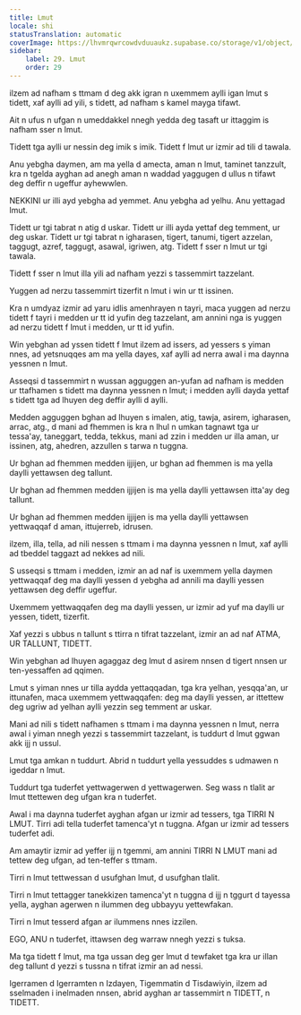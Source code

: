 ```yaml
---
title: Lmut
locale: shi
statusTranslation: automatic
coverImage: https://lhvmrqwrcowdvduuaukz.supabase.co/storage/v1/object/public/strapi-uploads/small_cover-educacion-fundamental.webp-2d51a7828a2b1309555be27f7e2a61a0.webp
sidebar:
    label: 29. Lmut
    order: 29
---
```

ilzem ad nafham s ttmam d deg akk igran n uxemmem aylli igan lmut s tidett, xaf aylli ad yili, s tidett, ad nafham s kamel mayga tifawt.

Ait n ufus n ufgan n umeddakkel nnegh yedda deg tasaft ur ittaggim is nafham sser n lmut.

Tidett tga aylli ur nessin deg imik s imik. Tidett f lmut ur izmir ad tili d tawala.

Anu yebgha daymen, am ma yella d amecta, aman n lmut, taminet tanzzult, kra n tgelda ayghan ad anegh aman n waddad yaggugen d ullus n tifawt deg deffir n ugeffur ayhewwlen.

NEKKINI ur illi ayd yebgha ad yemmet. Anu yebgha ad yelhu. Anu yettagad lmut.

Tidett ur tgi tabrat n atig d uskar. Tidett ur illi ayda yettaf deg temment, ur deg uskar. Tidett ur tgi tabrat n igharasen, tigert, tanumi, tigert azzelan, taggugt, azref, taggugt, asawal, igriwen, atg. Tidett f sser n lmut ur tgi tawala.

Tidett f sser n lmut illa yili ad nafham yezzi s tassemmirt tazzelant.

Yuggen ad nerzu tassemmirt tizerfit n lmut i win ur tt issinen.

Kra n umdyaz izmir ad yaru idlis amenhrayen n tayri, maca yuggen ad nerzu tidett f tayri i medden ur tt id yufin deg tazzelant, am annini nga is yuggen ad nerzu tidett f lmut i medden, ur tt id yufin.

Win yebghan ad yssen tidett f lmut ilzem ad issers, ad yessers s yiman nnes, ad yetsnuqqes am ma yella dayes, xaf aylli ad nerra awal i ma daynna yessnen n lmut.

Asseqsi d tassemmirt n wussan agguggen an-yufan ad nafham is medden ur ttafhamen s tidett ma daynna yessnen n lmut; i medden aylli dayda yettaf s tidett tga ad lhuyen deg deffir aylli d aylli.

Medden agguggen bghan ad lhuyen s imalen, atig, tawja, asirem, igharasen, arrac, atg., d mani ad fhemmen is kra n lhul n umkan tagnawt tga ur tessa'ay, taneggart, tedda, tekkus, mani ad zzin i medden ur illa aman, ur issinen, atg, ahedren, azzullen s tarwa n tuggna.

Ur bghan ad fhemmen medden ijjijen, ur bghan ad fhemmen is ma yella daylli yettawsen deg tallunt.

Ur bghan ad fhemmen medden ijjijen is ma yella daylli yettawsen itta'ay deg tallunt.

Ur bghan ad fhemmen medden ijjijen is ma yella daylli yettawsen yettwaqqaf d aman, ittujerreb, idrusen.

ilzem, illa, tella, ad nili nessen s ttmam i ma daynna yessnen n lmut, xaf aylli ad tbeddel taggazt ad nekkes ad nili.

S usseqsi s ttmam i medden, izmir an ad naf is uxemmem yella daymen yettwaqqaf deg ma daylli yessen d yebgha ad annili ma daylli yessen yettawsen deg deffir ugeffur.

Uxemmem yettwaqqafen deg ma daylli yessen, ur izmir ad yuf ma daylli ur yessen, tidett, tizerfit.

Xaf yezzi s ubbus n tallunt s ttirra n tifrat tazzelant, izmir an ad naf ATMA, UR TALLUNT, TIDETT.

Win yebghan ad lhuyen agaggaz deg lmut d asirem nnsen d tigert nnsen ur ten-yessaffen ad qqimen.

Lmut s yiman nnes ur tilla aydda yettaqqadan, tga kra yelhan, yesqqa'an, ur ittunafen, maca uxemmem yettwaqqafen: deg ma daylli yessen, ar ittettew deg ugriw ad yelhan aylli yezzin seg temment ar uskar.

Mani ad nili s tidett nafhamen s ttmam i ma daynna yessnen n lmut, nerra awal i yiman nnegh yezzi s tassemmirt tazzelant, is tuddurt d lmut ggwan akk ijj n ussul.

Lmut tga amkan n tuddurt. Abrid n tuddurt yella yessuddes s udmawen n igeddar n lmut.

Tuddurt tga tuderfet yettwagerwen d yettwagerwen. Seg wass n tlalit ar lmut ttettewen deg ufgan kra n tuderfet.

Awal i ma daynna tuderfet ayghan afgan ur izmir ad tessers, tga TIRRI N LMUT. Tirri adi tella tuderfet tamenca'yt n tuggna. Afgan ur izmir ad tessers tuderfet adi.

Am amaytir izmir ad yeffer ijj n tgemmi, am annini TIRRI N LMUT mani ad tettew deg ufgan, ad ten-teffer s ttmam.

Tirri n lmut tettwessan d usufghan lmut, d usufghan tlalit.

Tirri n lmut tettagger tanekkizen tamenca'yt n tuggna d ijj n tggurt d tayessa yella, ayghan agerwen n ilummen deg ubbayyu yettewfakan.

Tirri n lmut tesserd afgan ar ilummens nnes izzilen.

EGO, ANU n tuderfet, ittawsen deg warraw nnegh yezzi s tuksa.

Ma tga tidett f lmut, ma tga ussan deg ger lmut d tewfaket tga kra ur illan deg tallunt d yezzi s tussna n tifrat izmir an ad nessi.

Igerramen d Igerramten n Izdayen, Tigemmatin d Tisdawiyin, ilzem ad sselmaden i inelmaden nnsen, abrid ayghan ar tassemmirt n TIDETT, n TIDETT.

